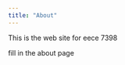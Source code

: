 ```yaml
---
title: "About"
---
```

This is the web site for eece 7398 

:::{.callout-warning}
  fill in the about page
:::
